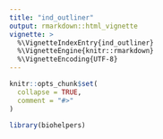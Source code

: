 ```yaml
---
title: "ind_outliner"
output: rmarkdown::html_vignette
vignette: >
  %\VignetteIndexEntry{ind_outliner}
  %\VignetteEngine{knitr::rmarkdown}
  %\VignetteEncoding{UTF-8}
---
```


```r
knitr::opts_chunk$set(
  collapse = TRUE,
  comment = "#>"
)
```

```r
library(biohelpers)
```

